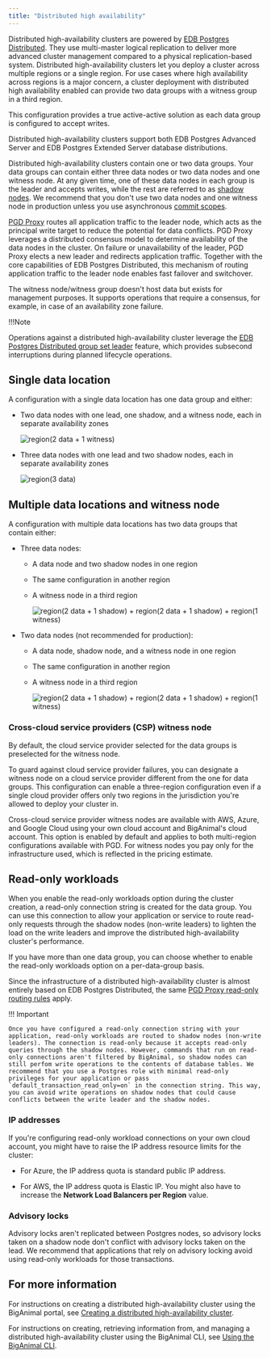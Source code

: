 ```yaml
---
title: "Distributed high availability"
---
```


Distributed high-availability clusters are powered by [EDB Postgres Distributed](/pgd/latest/). They use multi-master logical replication to deliver more advanced cluster management compared to a physical replication-based system. Distributed high-availability clusters let you deploy a cluster across multiple regions or a single region. For use cases where high availability across regions is a major concern, a cluster deployment with distributed high availability enabled can provide two data groups with a witness group in a third region.

This configuration provides a true active-active solution as each data group is configured to accept writes. 

Distributed high-availability clusters support both EDB Postgres Advanced Server and EDB Postgres Extended Server database distributions. 

Distributed high-availability clusters contain one or two data groups. Your data groups can contain either three data nodes or two data nodes and one witness node. At any given time, one of these data nodes in each group is the leader and accepts writes, while the rest are referred to as [shadow nodes](/pgd/latest/terminology/#write-leader). We recommend that you don't use two data nodes and one witness node in production unless you use asynchronous [commit scopes](/pgd/latest/commit-scopes/commit-scopes/). 

[PGD Proxy](/pgd/latest/routing/proxy) routes all application traffic to the leader node, which acts as the principal write target to reduce the potential for data conflicts. PGD Proxy leverages a distributed consensus model to determine availability of the data nodes in the cluster. On failure or unavailability of the leader, PGD Proxy elects a new leader and redirects application traffic. Together with the core capabilities of EDB Postgres Distributed, this mechanism of routing application traffic to the leader node enables fast failover and switchover.

The witness node/witness group doesn't host data but exists for management purposes. It supports operations that require a consensus, for example, in case of an availability zone failure. 

!!!Note

   Operations against a distributed high-availability cluster leverage the [EDB Postgres Distributed group set leader](/pgd/latest/cli/command_ref/pgd_group_set_leader/) feature, which provides subsecond interruptions during planned lifecycle operations.

## Single data location

A configuration with a single data location has one data group and either:

-   Two data nodes with one lead, one shadow, and a witness node, each in separate availability zones

      ![region(2 data + 1 witness)](../images/image5.png)

-   Three data nodes with one lead and two shadow nodes, each in separate availability zones

      ![region(3 data)](../images/image3.png)

## Multiple data locations and witness node

A configuration with multiple data locations has two data groups that contain either:

-   Three data nodes:

    -   A data node and two shadow nodes in one region
    -   The same configuration in another region
    -   A witness node in a third region

        ![region(2 data + 1 shadow) + region(2 data + 1 shadow) + region(1 witness)](../images/eha.png)

-   Two data nodes (not recommended for production):

    -   A data node, shadow node, and a witness node in one region
    -   The same configuration in another region
    -   A witness node in a third region

        ![region(2 data + 1 shadow) + region(2 data + 1 shadow) + region(1 witness)](../images/2dn-1wn-2dn-1wn-1wg.png)

### Cross-cloud service providers (CSP) witness node

By default, the cloud service provider selected for the data groups is preselected for the witness node.

To guard against cloud service provider failures, you can designate a witness node on a cloud service provider different from the one for data groups. This configuration can enable a three-region configuration even if a single cloud provider offers only two regions in the jurisdiction you're allowed to deploy your cluster in.

Cross-cloud service provider witness nodes are available with AWS, Azure, and Google Cloud using your own cloud account and BigAnimal's cloud account. This option is enabled by default and applies to both multi-region configurations available with PGD. For witness nodes you pay only for the infrastructure used, which is reflected in the pricing estimate.

## Read-only workloads

When you enable the read-only workloads option during the cluster creation, a read-only connection string is created for the data group. You can use this connection to allow your application or service to route read-only requests through the shadow nodes (non-write leaders) to lighten the load on the write leaders and improve the distributed high-availability cluster's performance. 

If you have more than one data group, you can choose whether to enable the read-only workloads option on a per-data-group basis. 

Since the infrastructure of a distributed high-availability cluster is almost entirely based on EDB Postgres Distributed, the same [PGD Proxy read-only routing rules](/pgd/latest/routing/readonly/) apply.

!!! Important

    Once you have configured a read-only connection string with your application, read-only workloads are routed to shadow nodes (non-write leaders). The connection is read-only because it accepts read-only queries through the shadow nodes. However, commands that run on read-only connections aren't filtered by BigAnimal, so shadow nodes can still perfom write operations to the contents of database tables. We recommend that you use a Postgres role with minimal read-only privileges for your application or pass `default_transaction_read_only=on` in the connection string. This way, you can avoid write operations on shadow nodes that could cause conflicts between the write leader and the shadow nodes. 

### IP addresses

If you're configuring read-only workload connections on your own cloud account, you might have to raise the IP address resource limits for the cluster:

-   For Azure, the IP address quota is standard public IP address.

-   For AWS, the IP address quota is Elastic IP. You might also have to increase the **Network Load Balancers per Region** value. 
         

### Advisory locks

Advisory locks aren't replicated between Postgres nodes, so advisory locks taken on a shadow node don't conflict with advisory locks taken on the lead. We recommend that applications that rely on advisory locking avoid using read-only workloads for those transactions.

## For more information

For instructions on creating a distributed high-availability cluster using the BigAnimal portal, see [Creating a distributed high-availability cluster](../../getting_started/creating_a_cluster/creating_a_dha_cluster/).

For instructions on creating, retrieving information from, and managing a distributed high-availability cluster using the BigAnimal CLI, see [Using the BigAnimal CLI](/biganimal/latest/reference/cli/managing_clusters/#managing-distributed-high-availability-clusters).
